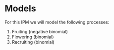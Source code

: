 # Models {#models}

For this IPM we will model the following processes:

1. Fruiting (negative binomial)
2. Flowering (binomial)
3. Recruiting (binomial)
